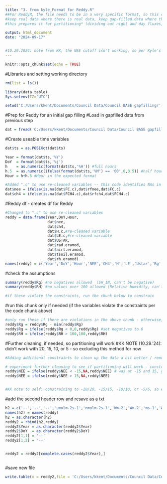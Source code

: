 ```yaml
---
title: "3. from kyle_Format for Reddy.R" 
##For ReddyR, the file needs to be in a very specific format, so this code is taking our gap-filled file & preparing it for eddyproc processing - very little here should ever be changed among different sites / datasets
#keep real data where there is real data, keep gap-filled data where there's gap-filled data
#this prepares it for partitioning* (dividing out night and day fluxes, etc) 

output: html_document
date: "2024-09-17"


#10.29.2024: note from KK, the NEE cutoff isn't working, so per Kyle's recc, excluding this step for now and running with data as is 
---
```


```r
knitr::opts_chunk$set(echo = TRUE)
```

#Libraries and setting working directory 
```r
rm(list = ls())

library(data.table)
Sys.setenv(TZ='UTC')

setwd('C:/Users/kkent/Documents/Council Data/Council BASE gapfilling/') #use this to set your directory
```

#Prep for Reddy for an initial gap filling
#Load in gapfilled data from previous step 
```r
dat = fread('C:/Users/kkent/Documents/Council Data/Council BASE gapfilling/council_2017_2023_gf_tuss.csv')
```

#Create useable time variables 
```r
dat$ts = as.POSIXct(dat$ts)

Year = format(dat$ts,'%Y')
DoY  = format(dat$ts,'%j')
h    = as.numeric(format(dat$ts,'%H')) #full hours
h.5  = as.numeric(ifelse(format(dat$ts,'%M') == '00',0,0.5)) #half hour decimals
Hour = h+h.5 #Hour in the expected format

#Added ".c" to use re-cleaned variables -- this code identifies NAs in Council data and inserts the gapfilling 
dat$nee = ifelse(is.na(dat$FC.c),dat$rfnee,dat$FC.c)
dat$ch4 = ifelse(is.na(dat$FCH4.c),dat$rfch4,dat$FCH4.c)
```



#Reddy df - creates df for Reddy
```r
#Changed to ".c" to use re-cleaned variables 
reddy = data.frame(Year,DoY,Hour,
                   dat$nee,
                   dat$ch4,
                   dat$H.c,#re-cleaned variable 
                   dat$LE.c,#re-cleaned variable 
                   dat$USTAR,
                   dat$rad.eramod,
                   dat$airt.eramod,
                   dat$tsoil.eramod,
                   dat$rh.eramod)
names(reddy) = c('Year','DoY','Hour','NEE','CH4','H','LE','Ustar','Rg','Tair','Tsoil','RH')
```


#check the assumptions
```r
summary(reddy$Rg) #no negatives allowed  (SW_IN, can't be negative)
summary(reddy$RH) #no values over 100 allowed (Relative humidity, can't be over 100%)

#if these violate the constraints, run the chunk below to constrain
```

#run this chunk only if needed (if the variables violate the constraints per the code chunk above)
```r
#only run these if there are violations in the above chunk - otherwise, skip this chunk 
reddy$Rg = reddy$Rg - min(reddy$Rg)
reddy$Rg = ifelse(reddy$Rg < 0,0,reddy$Rg) #set negatives to 0
reddy$RH = ifelse(reddy$RH > 100,100,reddy$RH)
```


#Further cleaning, if needed, so partitioning will work 
#KK NOTE (10.29.'24): didn't work with 20, 15, 10, or 5 - so excluding this method for now 
```r
#Adding additional constraints to clean up the data a bit better / remove obvious outliers from previously plotted NEE in past and/or future steps. You may have to come back to this code if in following steps you notice model is over/underestimating or has many outliers. You may need to plot your NEE to find better guiderails for constraining data and come back to this step.  

# experiment further cleaning to see if partitioning will work - constrain here and running partitioning code in step #4 to see if it works 
reddy$NEE = ifelse(reddy$NEE < -15,NA,reddy$NEE) # was at -15 and 15, good place to start; but may require more tinkering 
reddy$NEE = ifelse(reddy$NEE > 15,NA,reddy$NEE) 


#KK note to self: constraining to -20/20, -15/15, -10/10, or -5/5, so excluding this step for now. Data will partition via a different method through this step. 
```


#add the second header row and resave as a txt
```r
h2 = c('--','--','--','umolm-2s-1','nmolm-2s-1','Wm-2','Wm-2','ms-1','Wm-2','DegC','DegC','%')
names(h2) = names(reddy)
h2 = as.character(h2)
reddy2 = rbind(h2,reddy)
reddy2$Year = as.character(reddy2$Year)
reddy2$DoY  = as.character(reddy2$DoY)
reddy2[1,1] = '--'
reddy2[1,2] = '--'


reddy2 = reddy2[complete.cases(reddy2$Year),]



```

#save new file
```r
write.table(x = reddy2,file = 'C:/Users/kkent/Documents/Council Data/Council BASE gapfilling/reddy_council_2017_2023.txt',row.names = F,sep = '\t',quote = F,na = '-9999') 
```





